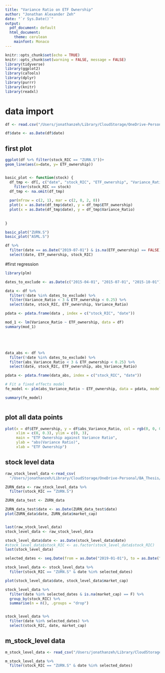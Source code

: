 ```yaml
---
title: "Variance Ratio on ETF Ownership"
author: "Jonathan Alexander Zeh"
date: "`r Sys.Date()`"
output:
  pdf_document: default
  html_document:
    theme: cerulean
    mainfont: Monaco
---
```


```r
knitr::opts_chunk$set(echo = TRUE)
knitr::opts_chunk$set(warning = FALSE, message = FALSE) 
library(tidyverse)
library(ggplot2)
library(caTools)
library(dplyr)
library(purrr)
library(knitr)
library(readxl)
```


# data import
```r
df <- read.csv("/Users/jonathanzeh/Library/CloudStorage/OneDrive-Personal/BA_Thesis/BA_coding/datasets/eikon_data/variable_data/quarterly_panel_v1.csv")

df$date <- as.Date(df$date)
```


## first plot
```r
ggplot(df %>% filter(stock_RIC == "ZURN.S"))+
geom_line(aes(x=date, y= ETF_ownership))


basic_plot <- function(stock) {
  df_tmp <- df[, c("date", "stock_RIC", "ETF_ownership", "Variance_Ratio")] %>% 
    filter(stock_RIC == stock)
  df_tmp <- na.omit(df_tmp)
  
  par(mfrow = c(2, 1), mar = c(2, 0, 2, 0))
  plot(x = as.Date(df_tmp$date), y = df_tmp$ETF_ownership)
  plot(x = as.Date(df_tmp$date), y = df_tmp$Variance_Ratio)
  
  
}

basic_plot("ZURN.S")
basic_plot("ASML.S")
```
```r
df %>%
  filter(date == as.Date("2019-07-01") & is.na(ETF_ownership) == FALSE) %>%
  select(date, ETF_ownership, stock_RIC)
```

#first regression
```r
library(plm)

dates_to_exclude <- as.Date(c("2015-04-01", "2015-07-01", "2015-10-01"))

data <- df %>%
  filter(!date %in% dates_to_exclude) %>%
  filter(Variance_Ratio < 3 & ETF_ownership < 0.25) %>%
  select(date, stock_RIC, ETF_ownership, Variance_Ratio)

pdata <- pdata.frame(data , index = c("stock_RIC", "date"))

mod_1 <- lm(Variance_Ratio ~ ETF_ownership, data = df)
summary(mod_1)





data_abs <- df %>%
  filter(!date %in% dates_to_exclude) %>%
  filter(abs_Variance_Ratio < 3 & ETF_ownership < 0.25) %>%
  select(date, stock_RIC, ETF_ownership, abs_Variance_Ratio)

pdata <- pdata.frame(data_abs, index = c("stock_RIC", "date"))

# Fit a fixed effects model
fe_model <- plm(abs_Variance_Ratio ~ ETF_ownership, data = pdata, model = "within")

summary(fe_model)



```
## plot all data points
```r
plot(x = df$ETF_ownership, y = df$abs_Variance_Ratio, col = rgb(0, 0, 0, 0.012),
     xlim = c(0, 0.3), ylim = c(0, 3),
     main = "ETF Ownership against Variance Ratio",
     ylab = "abs(Variance Ratio)",
     xlab = "ETF Ownership")

```


## stock level data
```r
raw_stock_level_data <-read_csv(
  "/Users/jonathanzeh/Library/CloudStorage/OneDrive-Personal/BA_Thesis/BA_coding/datasets/eikon_data/stock_level_data/stock_level_data.csv")

ZURN_data <- raw_stock_level_data %>%
  filter(stock_RIC == "ZURN.S")

ZURN_data_test <- ZURN_data

ZURN_data_test$date <- as.Date(ZURN_data_test$date)
plot(ZURN_data$date, ZURN_data$market_cap)


last(raw_stock_level_data)
stock_level_data <- raw_stock_level_data

stock_level_data$date <- as.Date(stock_level_data$date)
#stock_level_data$stock_RIC <- as.factor(stock_level_data$stock_RIC)
last(stock_level_data)

selected_dates <- seq.Date(from = as.Date("2019-01-01"), to = as.Date("2019-07-30"), by = "day")

stock_level_data <- stock_level_data %>%
  filter(stock_RIC == "ZURN.S" & date %in% selected_dates)

plot(stock_level_data$date, stock_level_data$market_cap)

stock_level_data %>%
  filter(date %in% selected_dates & is.na(market_cap) == F) %>%
  group_by(stock_RIC) %>%
  summarise(n = n(), .groups = "drop")


stock_level_data %>%
  filter(date %in% selected_dates) %>%
  select(stock_RIC, date, market_cap)
```


## m_stock_level data
```r
m_stock_level_data <- read_csv("/Users/jonathanzeh/Library/CloudStorage/OneDrive-Personal/BA_Thesis/BA_coding/datasets/eikon_data/stock_level_data/m_stock_level_data.csv")

m_stock_level_data %>%
  filter(stock_RIC == "ZURN.S" & date %in% selected_dates)
```

